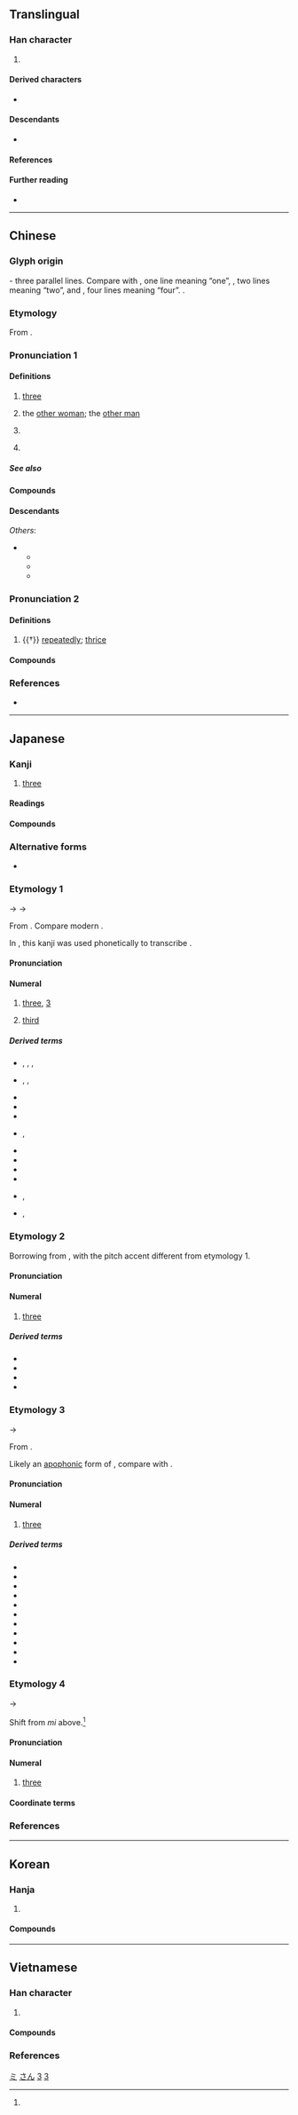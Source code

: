 {{also|Ξ|≡|ミ|叁|彡|丰}}
{{character info/new}}

{{commonscat}}
==Translingual==
{{stroke order|strokes=3}}
{{stroke order|type=animate}}

===Han character===
{{Han char|rn=1|rad=一|as=02|sn=3|four=10101|canj=MMM|ids=⿱一二,⿱𠄟一}}

# {{mul-shuowen radical-def|4}}

====Derived characters====
* {{l|mul|[[仨]], [[𭆻]], [[𭖁]], [[𢁚]], [[㭅]], [[𠀧]], [[𮇅]], [[𧈵]], [[弎]], [[𤆜]], [[叁]], [[叄]], [[閆]]([[闫]]), [[𡭚]], [[𨳔]]}}

====Descendants====
* {{l|ja|ミ}} {{q|[[katakana|Katakana]] character derived from [[man'yōgana]]}}

====References====
{{Han ref|kx=0076.050|dkj=00012|dj=0138.010|hdz=10004.030|uh=4E09}}

====Further reading====
{{kangxi-ws|一部/二畫}}
* {{wikidatalite|Q3594920|三}}

[[Category:Han characters from which katakana were derived|ミ]]

----

==Chinese==
{{zh-forms|alt=叄/叁/參/参-financial,弎,𢦘}}
{{zh-wp|zh|yue|lzh}}

===Glyph origin===
{{Han etyl}}
{{liushu|i}} - three parallel lines. Compare with {{zh-l|*一}}, one line meaning “one”, {{zh-l|*二}}, two lines meaning “two”, and {{zh-l|*亖}}, four lines meaning “four”.
{{zh-etym-triple|一|one}}.

===Etymology===
From {{inh|zh|sit-pro|*g-sum}}.

===Pronunciation 1===
{{zh-pron
|m=sān,er=y
|m_note=sānr - (1) "the other woman<nowiki>;</nowiki> the other man", (2) "rfdef"
|m-s=san1
|dg=сан1
|c=saam1
|c-t=lham1
|g=san1
|h=pfs=sâm;gd=sam1
|j=san1
|mb=sáng
|md=săng
|mn=saⁿ/sam
|mn_note=saⁿ - vernacular; sam - literary
|mn-t=san1/sam1
|mn-t_note=san1 - vernacular; sam1 - literary
|w=1se
|x=san1
|mc=1
|oc=1,1
|ma=y
|mna=Taiwanese-The_Vowel_ann.ogg
|cat=num,pn
}}

====Definitions====
{{zh-hanzi}}

# [[three]]
# {{lb|zh|Mainland|slang|neologism}} the [[other woman]]; the [[other man]]
# {{lb|zh|Mainland|slang|neologism}} {{rfdef|zh}} <!--verb usage of the neologism above-->
# {{surname|zh}}

=====See also=====
{{Chinese-numbers}}
{{table:playing cards/zh}}

====Compounds====
{{zh-der|三厭|三防|三清|三珠樹|三親|三自|三尖瓣|三角褲|三舍|三八制|下三濫|三六|十三經|三角江|三典|三弦|三階|三絕|三八節|三尺|三歸依|三春柳|三不知|三餘|三界公|三輪車|不三思|三驅|三聲|三事|三寸丁|三彭|三時|三生|三角肌|三笑|三態|三正|三鼎甲|三稜鏡|三世佛|三讀|三色版|三和弦|三角洲|三色菫|三藩|三年艾|三衙家|下三爛|三從|三落|三槐|三角眼|三腳貓|三疊紀|兩三天|三學|大腳三|三隻手|三角點|三川|三衙|三皇|大三通|三老|三江|三白草|三牲|三農|大三元|三俎|三無性|三蘇|二三子|三公|三五|三讓|三字獄|三夾板|三不歸|三儀|三監|三業|三卿|三病|三角柱|三峽|三冠王|三稜體|三行|三寸舌|三資|三秀|三關|三略|三國|三面網|三腳櫈|三婆|十三轍|三鞠躬|三寶|三機|三山|三等|三圍|三焦|三秋|三皈|三藏|張三丰|三簷傘|三法司|三尺喙|三餐|三巴|三上|三司|三摩地|三傳|三兩|三省|三花臉|三河|三次方|三字經|三鼓|三小子|三臺|三瓣嘴|三陰|三德|三窟|三反|三命|三部曲|三時教|三大節|三才|三準|三館|三觭龍|三相|三百篇|再三|三不易|三級片|三多|三玄|三擊掌|三族|三軍|下三面|三陽|十三陵|三茅|三家村|三變|三銖錢|三一律|三劍客|三重門|三段論|急三槍|三通|三韓|三桓|三叉路|三叉口|三夏|三輔|三尺劍|三合土|三岔路|三七兒|三身|三揖|三合會|三場|三角鐵|三節棍|三密|三善道|做三日|三鮮|三僑|三論宗|三自性|三溫暖|兩三下|三乘|十三行|三獻|三西|三門|三聖|三尸|三統曆|三巡|三八|三司使|三竿|三朝|三垣|三尺法|三停|三角錐|三更|三赦|三元|三角板|三語掾|三友|三角形|三諦|三大件|三英|三重|三辰|三春暉|三神|年三十|三星|三停刀|三苗|十三點|三都賦|三青子|三世|三明治|三秦|三考|三酉|三智|三希堂|三大球|三杯雞|三伏天|三塗|三毒|三釜|三葉蟲|快活三|三轉身|三統|三神山|兩破三|三害|三精|三副|三春|三生石|三不去|小三通|三角法|三荊|三歸|三足烏|三綱|三面角|三幡|三遷|三界|三徑|三楚|三季|下三等|三官|三辟|唐三彩|三階教|三歎|三流|三晉|三七|三不朽|三板|三角學|三級跳|三王|三合院|三戒|三角|三缺一|三大洋|三道頭|三端|三達德|宋三彩|張三影|三代|三甲|三不管|三藩市|三明|三消|三家詩|三尸神|丑三|三黨|大三弦|三海|三合房|三表|三角表|三靈|三障|三二|三聯單|三墳|三推|三角楓|三國志|三伏|三品|三線蝶|三親等|三不留|三讀會|夷三族|三法印|三折肱|三昧|三槐堂|三義廟|三重埔|三刀夢|三冬|三泉|三眠|唐三藏|三宮|三禮|唐三絕|三光|三振|三月黃|三樂|三益|三鑑|三原色|三乘比|三巨頭|三恪|三分|三腳架|三淨肉|三晡|三節|三史|三倉|三境|三七仔|三合|三家|三孤|三寸貨|三拼音|復三|三酒|三葉松|三角尺|三角巾|三福田|三九天|三芝|三教|三木|三弦書|三到|三觀|三惡道|三兩步|三極|三北|沒三思|接三|洗三|打十三|李三娘|沒店三|直落三|癟三|東三省|焦三仙|沒掂三|沙三|胡三|鐵三角|第三者|重三|遼三彩|說三分|第三地|阿三哥|長三|金三角|老三色|三門峽|三危山|三里崗|三清觀|三潭|三六九等|三土門|三錄儀|三店|三家垸|三合垸|三里|三官廟|三洲|三際|三河口|三電|三伏潭|三溝|三小|三官殿|十三|三胡|三三兩兩|三岔|野三關|三堆河|三眼井|三點水|三鬥坪|三溪|三地門|三穗|三民|三位一體|三灣|三點裝|三盤|三人行|五四三|三天兩頭|一二三自由日|春秋三傳|三墩}}

====Descendants====
{{CJKV||さん|삼|tam}}
''Others'':
* {{desc|bor=1|tai-pro|*saːmᴬ||three}}
** {{desc|lo|ສາມ}}
** {{desc|th|สาม}}
** {{desc|za|sam}}

===Pronunciation 2===
{{zh-pron
|m=sān,sàn,2nb=literary variant
|c=saam3,saam1
|h=
|mn=sàm
|w=
|mc=2
|oc=2,2
|ma=y
|cat=adv
}}

====Definitions====
{{zh-hanzi}}

# {{†}} [[repeatedly]]; [[thrice]]
#: {{zh-x|三思|to think carefully}}

====Compounds====
{{zh-der|fold=1|三思臺|三復白圭|三思而行|三思|三復|三復斯言}}

===References===
* {{thcwd|170}}

{{zh-cat|Beginning|Three}}

{{catlangname|zh|digits|numeral symbols|numerals}}

----

==Japanese==

===Kanji===
{{ja-kanji|grade=1|rs=一02}}

# [[three]]

====Readings====
{{ja-readings
|goon=さん<さん<さむ
|kanon=さん<さん<さむ
|kun=み-, み-つ, みっ-つ
|nanori=か, かず, さ, さい, さえ, さぶ, さむ, そ, そう, ぞ, ぞう, ただ, みん, も, や
}}

====Compounds====
{{ja-r/multi|data=
{{der-top|Compounds}}
* {{ja-r/args|三%男|さん%なん}}
* {{ja-r/args|三%悪%趣|さん%あく%しゅ}}
* {{ja-r/args|三%位|さん%い}}, {{ja-r/args|三%位|さん%み}}
* {{ja-r/args|三%尉|さん%い}}
* {{ja-r/args|三%育|さん%いく}}
* {{ja-r/args|三%羽%烏|さん%ば%がらす}}
* {{ja-r/args|三%猿|さん%えん}}
* {{ja-r/args|三%下|さん%した}}
* {{ja-r/args|三%行%半|み%くだり%はん}}
* {{ja-r/args|三%夏|さん%か}}
* {{ja-r/args|三%界|さん%がい}}
* {{ja-r/args|三%回%忌|さん%かい%き}}
* {{ja-r/args|三%角|さん%かく}}
* {{ja-r/args|三%冠|さん%かん}}
* {{ja-r/args|三%浣|さん%かん|rom=-}}, {{ja-r/args|三%澣|さん%かん}}
* {{ja-r/args|三%竿|さん%かん}}
* {{ja-r/args|三%韓|さん%かん}}
* {{ja-r/args|三%冠%王|さん%かん%おう}}
* {{ja-r/args|三%冠%馬|さん%かん%ば}}
* {{ja-r/args|三%脚|さん%きゃく}}
* {{ja-r/args|三%級|さん%きゅう}}
* {{ja-r/args|三%教|さん%きょう}}
* {{ja-r/args|三%業|さん%ぎょう}}
* {{ja-r/args|三%曲|さん%きょく}}
* {{ja-r/args|三%軍|さん%ぐん}}
* {{ja-r/args|三%径|さん%けい|rom=-}}, {{ja-r/args|三%逕|さん%けい}}
* {{ja-r/args|三%景|さん%けい}}
* {{ja-r/args|三%桁|さん%けた}}
* {{ja-r/args|三%月|さん%がつ}}
* {{ja-r/args|三%権|さん%けん}}
* {{ja-r/args|三%原%色|さん%げん%しょく}}
* {{ja-r/args|三%顧|さん%こ}}
* {{ja-r/args|三%更|さん%こう}}
* {{ja-r/args|三%校|さん%こう}}
* {{ja-r/args|三%国|さん%こく}}
* {{ja-r/args|三%佐|さん%さ}}
* {{ja-r/args|三%才|さん%さい}}
* {{ja-r/args|三%災|さん%さい}}
* {{ja-r/args|三%士|さん%し}}
* {{ja-r/args|三%思|さん%し}}
* {{ja-r/args|三%死|さん%し}}
* {{ja-r/args|三%時|さん%じ}}, {{ja-r/args|三%時|さん%-じ}}
* {{ja-r/args|三%次|さん%じ}}
* {{ja-r/args|三%日|さん%じつ}}
* {{ja-r/args|三%指 の 敬%礼|さん%し の けい%れい}}
* {{ja-r/args|三%軸|さん%じく}}
* {{ja-r/args|三%者|さん%しゃ}}
* {{ja-r/args|三%尺|さん%じゃく}}
* {{ja-r/args|三%秋|さん%しゅう}}
* {{ja-r/args|三%重|さん%じゅう}}
* {{ja-r/args|三%舎|さん%しゃ}}
* {{ja-r/args|三%女|さん%じょ}}
* {{ja-r/args|三%唱|さん%しょう}}
* {{ja-r/args|三上|さん%じょう}}
* {{ja-r/args|三%省|さん%しょう}}
* {{ja-r/args|三%賞|さん%しょう}}
* {{ja-r/args|三%乗|さん%じょう}}
* {{ja-r/args|三%畳%紀|^さん%じょう%-き}}
* {{ja-r/args|三%畳%系|^さん%じょう%-けい}}
* {{ja-r/args|三%色|さん%しょく}}
* {{ja-r/args|三%食|さん%しょく}}
* {{ja-r/args|三%伸|さん%しん}}
* {{ja-r/args|三%振|さん%しん}}
* {{ja-r/args|三%親|さん%しん}}
* {{ja-r/args|三%寸|さん%すん}}
* {{ja-r/args|三%世|さん%ぜ}}, {{ja-r/args|三%世|さん%せい}}
* {{ja-r/args|三%選|さん%せん}}
* {{ja-r/args|三%曹|さん%そう}}
* {{ja-r/args|三%相|さん%そう}}
* {{ja-r/args|三%蔵|さん%ぞう}}
* {{ja-r/args|三%尊|さん%ぞん}}
* {{ja-r/args|三%体|さん%たい}}
* {{ja-r/args|三%代|さん%だい}}
* {{ja-r/args|三%大%国|さん%だい%こく}}
* {{ja-r/args|三%大%節|さん%だい%ふし}}
* {{ja-r/args|三%大 都%市|さん%だい と%し}}
* {{ja-r/args|三%嘆|さん%たん}}
* {{ja-r/args|三%度|さん%ど}}
* {{ja-r/args|三%冬|さん%とう}}
* {{ja-r/args|三%等|さん%とう}}
* {{ja-r/args|三%頭|さん%とう}}
* {{ja-r/args|三%頭%筋|さん%とう%すじ}}
* {{ja-r/args|三%頭 政%治|さん%とう せい%じ}}
* {{ja-r/args|三%徳|さん%とく}}
* {{ja-r/args|三%人|さん%にん}}
* {{ja-r/args|三%拝|さん%ぱい}}
* {{ja-r/args|三%杯|さん%ばい|rom=-}}, {{ja-r/args|三%盃|さん%ばい}}
* {{ja-r/args|三%番|さん%ばん}}
* {{ja-r/args|三%筆|さん%ぴつ}}
* {{ja-r/args|三%府|さん%ぷ}}
* {{ja-r/args|三%部|さん%ぶ}}
* {{ja-r/args|三%封|さん%ふう}}
* {{ja-r/args|三%分|さん%ふん}}
* {{ja-r/args|三%菩%提|さん%ぼ%だい|{{w|Enlightenment in Buddhism|saṃbodhi}}}}
* {{ja-r/args|三%宝|さん%ぽう}}
* {{ja-r/args|三%方|さん%ぽう}}
* {{ja-r/args|三%昧|さん%まい|[[samadhi]]}}
* {{ja-r/args|三%三%昧|さん%ざん%まい}}
* {{ja-r/args|三%枚|さん%まい}}
* {{ja-r/args|三%幕%物|さん%まく%ぶつ}}
* {{ja-r/args|三%味%線|しゃ%み%せん}}
* {{ja-r/args|三%民 主%義|^さん%みん ^しゅ%ぎ}}
* {{ja-r/args|三%眠%蚕|さん%みん%さん}}
* {{ja-r/args|三%面|さん%めん}}
* {{ja-r/args|三%毛|さん%もう}}
* {{ja-r/args|三%門|さん%もん}}
* {{ja-r/args|三%役|さ%にゃく}}
* {{ja-r/args|三%葉%虫|サン%ヨウ%チュウ|[[trilobite]]}}
* {{ja-r/args|三%流|さん%りゅう}}
* {{ja-r/args|三%稜%鏡|さん%りょう%きょう}}
* {{ja-r/args|三%輪|さん%りん}}
* {{ja-r/args|三%塁|さん%るい}}
* {{ja-r/args|三%連|さん%れん}}
* {{ja-r/args|三%論|さん%ろん}}
* {{ja-r/args|三%和%音|さん%わ%おん}}
* {{ja-r/args|三%無 主%義|さん%む しゅ%ぎ}}
* {{ja-r/args|三%号 雑%誌|さん%ごう ざっ%し}}
* {{ja-r/args|三%割 自%治|さん%わり じ%ち}}
* {{ja-r/args|三%三 九%度|さん%さん く%ど|rom=-}}, {{ja-r/args|三%々 九%度|さん%さん く%ど}}
* {{ja-r/args|三%三 五%五|さん%さん ご%ご|rom=-}}, {{ja-r/args|三%々 五%々|さん%さん ご%ご}}
* {{ja-r/args|三鞭酒|シャンパン|[[champagne]]}}
* {{ja-r/args|三%斑%鶉|ミ%フ%ウズラ}}
{{der-bottom}}
}}

===Alternative forms===
* {{sense|Financial/formal form}} {{ja-l|参}}

===Etymology 1===
{{cardinalbox|ja|2|3|4|二|四}}
{{ja-kanjitab|さん|yomi=o}}
{{IPAfont|*/sam/}} → {{IPAchar|/samu/}} → {{IPAchar|/saɴ/}}

From {{der|ja|ltc|sort=さん|-}} {{ltc-l|三}}. Compare modern {{cog|cmn|三|tr=sān}}.

In {{w|Old Japanese}}, this kanji was used phonetically to transcribe {{m|ja||さむ|tr=samu}}.

====Pronunciation====
{{ja-pron|y=o|さん|acc=0|acc_ref=DJR|audio=Ja-3-san.ogg}}

====Numeral====
{{ja-pos|numeral|さん}}

# [[three]], [[3]]
#: {{synonyms|ja|スリー|tr=surī}}
# [[third]]

=====Derived terms=====
{{der-top}}
* {{ja-r|三%繋|さん%がい|rom=-}}, {{ja-r|三%懸|さん%がい|rom=-}}, {{ja-r|三%掛|さん%がい|rom=-}}, {{ja-r|三%鞅|さん%がい}}
* {{ja-r|三%箇%日|さん%-が%-にち|rom=-}}, {{ja-r|三ヶ日|さんヶにち|rom=-}}, {{ja-r|三が日|さん-が-にち}}
* {{ja-r|三%三|さん%さん}}
* {{ja-r|三%竦み|さん%-すくみ}}
* {{ja-r|三%助|さん%すけ}}
* {{ja-r|三%跡|さん%せき|rom=-}}, {{ja-r|三%蹟|さん%せき}}
* {{ja-r|三%直|さん%ちょく}}
* {{ja-r|三%D|さん%ディー}}
* {{ja-r|三%本|さん%ぼん}}
* {{ja-r|三%本%締め|さん%ぼん%じめ}}
* {{ja-r|三%叉|さん%また|rom=-}}, {{ja-r|三%股|さん%また}}
* {{ja-r|中%三|^ちゅう%さん|rom=-}}, {{ja-r|昼%三|^ちゅう%さん}}
{{der-bottom}}

===Etymology 2===
{{ja-kanjitab|さん|yomi=o}}
Borrowing from {{bor|ja|zh|sort=さん|-}} {{m|zh|三|tr=sān}}, with the pitch accent different from etymology 1. {{rfv-etym|ja}}

====Pronunciation====
{{ja-pron|y=o|サン|acc=1|acc_ref=DJR}}

====Numeral====
{{ja-pos|numeral|サン}}

# [[three]]

=====Derived terms=====
{{der-top}}
* {{ja-r|三%索|サン%ソウ|three bamboo|pos=mahjong tile}}
* {{ja-r|三%板|サン%パン|[[sampan]]}}
* {{ja-r|三%筒|サン%ピン|three circle|pos=mahjong tile}}
* {{ja-r|三%萬|サン%ワン|three ''wan''|pos=mahjong tile}}
{{der-bottom}}

===Etymology 3===
{{ja-kanjitab|み|yomi=k}}
{{IPAfont|⟨mi<sub>1</sub>⟩}} → {{IPAchar|/mi/}}

From {{inh|ja|ojp|sort=み|-}}.

Likely an [[apophony|apophonic]] form of {{m|ja|六|tr=mu||[[six]]}}, compare {{m|ja|四|tr=yo||[[four]]}} with {{m|ja|八|tr=ya||[[eight]]}}. {{rfv-etym|ja}}

====Pronunciation====
{{ja-pron|y=k|み|acc=1|acc_ref=DJR}}

====Numeral====
{{ja-pos|numeral|み}}

# [[three]]
#: {{ja-usex|[[一]]、[[二]]、'''三'''、[[四]]、[…]|ひ、ふ、'''み'''、よ、[…]|one, two, '''three''', four, […]|sort=み}}

=====Derived terms=====
{{der-top}}
* {{ja-r|三つ|みつ}}
* {{ja-r|三%日|み%か}}
* {{ja-r|三%上|^み%かみ}}
* {{ja-r|三%人|みた%り}}
* {{ja-r|三%七%日|み%なぬ%か}}
* {{ja-r|三%直|^み%のう|pos=place name}}
* {{ja-r|三%春|^み%はる}}
* {{ja-r|三%冬|み%ふゆ}}
* {{ja-r|三%股|^み%また}}
* {{ja-r|三%室|^み%むろ}}
* {{ja-r|三%諸|み%もろ}}
{{der-bottom}}

===Etymology 4===
{{ja-kanjitab|みい|yomi=irr}}
{{IPAchar|/mi/}} → {{IPAchar|/miː/}}

Shift from ''mi'' above.<ref name="DJR"/>

====Pronunciation====
{{ja-pron|y=irr|みい|acc=1|acc_ref=DJR}}

====Numeral====
{{ja-pos|numeral|みい}}

# {{lb|ja|colloquial|sort=みい}} [[three]]
#: {{ja-usex|[[一]]、[[二]]、'''三'''、[[四]]、[[五]]、[[六]]、[[七]]、[[八]]、[[九]]、[[十]]|ひい、ふう、'''みい'''、よお、いつ、むう、なあ、やあ、こお、とお|one, two, three, four, five, six, seven, eight, nine, ten|sort=みい}}

====Coordinate terms====
{{japanese number}}

===References===
<references/>

[[Category:Japanese basic words|さん]]
[[Category:Japanese numeral symbols|3]]
{{topics|ja|Three}}

----

==Korean==

===Hanja===
{{ko-hanja/new|셋|삼}}

# {{hanja form of|삼|[[three]]}}

====Compounds====
{{der3|ko
|{{ko-l|삼초|三焦}}
|{{ko-l|삼각법|三角法}}
|{{ko-l|삼각형|三角形}}
|{{ko-l|삼륜차|三輪車}}
|{{ko-l|삼색기|三色旗}}
|{{ko-l|삼성|三聖}}
|{{ko-l|삼월|三月}}
|{{ko-l|삼엽기|三葉機}}
}}

[[Category:Korean numeral symbols|3]]

----

==Vietnamese==

===Han character===
{{vi-readings|rs=一02
|hanviet=tam-tdcndg;tdcntd;gdhn;bonet
|phienthiet=蘇甘 tô cam
|nom=tam-tdcndg;tdcntd;gdhn;bonet;genibrel;taberd, ba-tdcndg, tám-genibrel
}}

# {{han tu form of|tam|[[three]]}}

====Compounds====
{{der3|vi
|{{vi-l|三角|tam giác}}
|{{vi-l|三十|tam thập}}
}}

===References===
<references/>